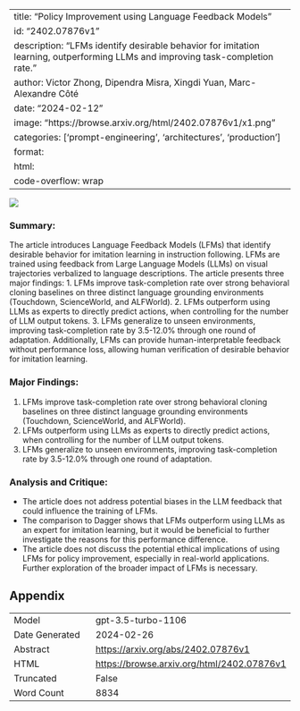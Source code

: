 
---
title: "Policy Improvement using Language Feedback Models"
id: "2402.07876v1"
description: "LFMs identify desirable behavior for imitation learning, outperforming LLMs and improving task-completion rate."
author: Victor Zhong, Dipendra Misra, Xingdi Yuan, Marc-Alexandre Côté
date: "2024-02-12"
image: "https://browse.arxiv.org/html/2402.07876v1/x1.png"
categories: ['prompt-engineering', 'architectures', 'production']
format:
  html:
    code-overflow: wrap
---

![](https://browse.arxiv.org/html/2402.07876v1/x1.png)

### Summary:
The article introduces Language Feedback Models (LFMs) that identify desirable behavior for imitation learning in instruction following. LFMs are trained using feedback from Large Language Models (LLMs) on visual trajectories verbalized to language descriptions. The article presents three major findings:
1. LFMs improve task-completion rate over strong behavioral cloning baselines on three distinct language grounding environments (Touchdown, ScienceWorld, and ALFWorld).
2. LFMs outperform using LLMs as experts to directly predict actions, when controlling for the number of LLM output tokens.
3. LFMs generalize to unseen environments, improving task-completion rate by 3.5-12.0% through one round of adaptation. Additionally, LFMs can provide human-interpretable feedback without performance loss, allowing human verification of desirable behavior for imitation learning.

### Major Findings:
1. LFMs improve task-completion rate over strong behavioral cloning baselines on three distinct language grounding environments (Touchdown, ScienceWorld, and ALFWorld).
2. LFMs outperform using LLMs as experts to directly predict actions, when controlling for the number of LLM output tokens.
3. LFMs generalize to unseen environments, improving task-completion rate by 3.5-12.0% through one round of adaptation.

### Analysis and Critique:
- The article does not address potential biases in the LLM feedback that could influence the training of LFMs.
- The comparison to Dagger shows that LFMs outperform using LLMs as an expert for imitation learning, but it would be beneficial to further investigate the reasons for this performance difference.
- The article does not discuss the potential ethical implications of using LFMs for policy improvement, especially in real-world applications. Further exploration of the broader impact of LFMs is necessary.

## Appendix

|          |          |
|----------|----------|
| Model     | gpt-3.5-turbo-1106       |
| Date Generated     | 2024-02-26       |
| Abstract | [https://arxiv.org/abs/2402.07876v1](https://arxiv.org/abs/2402.07876v1)        |
| HTML     | [https://browse.arxiv.org/html/2402.07876v1](https://browse.arxiv.org/html/2402.07876v1)       |
| Truncated       | False       |
| Word Count       | 8834       |